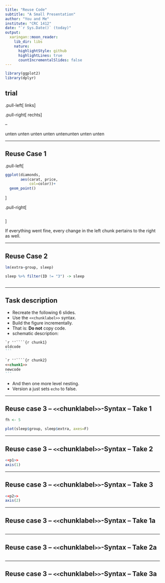 ```yaml
---
title: "Reuse Code"
subtitle: "A Small Presentation"
author: "You and Me"
institute: "CRC 1412"
date: "`r Sys.Date()` (today)"
output:
  xaringan::moon_reader:
    lib_dir: libs
    nature:
      highlightStyle: github
      highlightLines: true
      countIncrementalSlides: false
---
```


```r
library(ggplot2)
library(dplyr)
```

## trial

.pull-left[
links
]

.pull-right[
rechts
]

--

unten unten unten unten untenunten unten unten

---

## Reuse Case 1


.pull-left[
```r
ggplot(diamonds,
       aes(carat, price, 
           col=color))+
  geom_point()
```
]

.pull-right[
```r
```
]

If everything went fine, every change in the left chunk pertains to the right as well.

---


## Reuse Case 2

```r
lm(extra~group, sleep)
```

```r
sleep %>% filter(ID != "3") -> sleep
```


```r
```

---

## Task description

* Recreate the following 6 slides.
* Use the `<<chunklabel>>` syntax.
* Build the figure incrementally.
* That is: **Do not** copy code.
* schematic description:

````md
`r ''````{r chunk1}
oldcode
```
````

````md
`r ''````{r chunk2}
<<chunk1>>
newcode
```
````
* And then one more level nesting.
* Version a just sets `echo` to false.

---

## Reuse case 3 -- `<<`chunklabel`>>`-Syntax -- Take 1

```r
fh <- 5
```


```r
plot(sleep$group, sleep$extra, axes=F)
```

---

## Reuse case 3 -- `<<`chunklabel`>>`-Syntax -- Take 2


```r
<<p1>>
axis(1)
```


---

## Reuse case 3 -- `<<`chunklabel`>>`-Syntax -- Take 3


```r
<<p2>>
axis(2)
```

---

## Reuse case 3 -- `<<`chunklabel`>>`-Syntax -- Take 1a

```r
```

---

## Reuse case 3 -- `<<`chunklabel`>>`-Syntax -- Take 2a

```r
```

---

## Reuse case 3 -- `<<`chunklabel`>>`-Syntax -- Take 3a

```r
```

